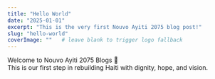 ```yaml
---
title: "Hello World"
date: "2025-01-01"
excerpt: "This is the very first Nouvo Ayiti 2075 blog post!"
slug: "hello-world"
coverImage: ""   # leave blank to trigger logo fallback
---
```


Welcome to Nouvo Ayiti 2075 Blogs 🎉  
This is our first step in rebuilding Haiti with dignity, hope, and vision.
